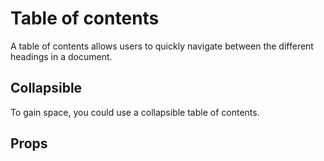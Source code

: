 
<Meta of={ToCStories} />

# Table of contents

A table of contents allows users to quickly navigate between the different headings in a document.

<Primary />

## Collapsible

To gain space, you could use a collapsible table of contents.

<Canvas of={ToCStories.Collapsible} />

## Props

<ArgTypes of={ToCStories} />
